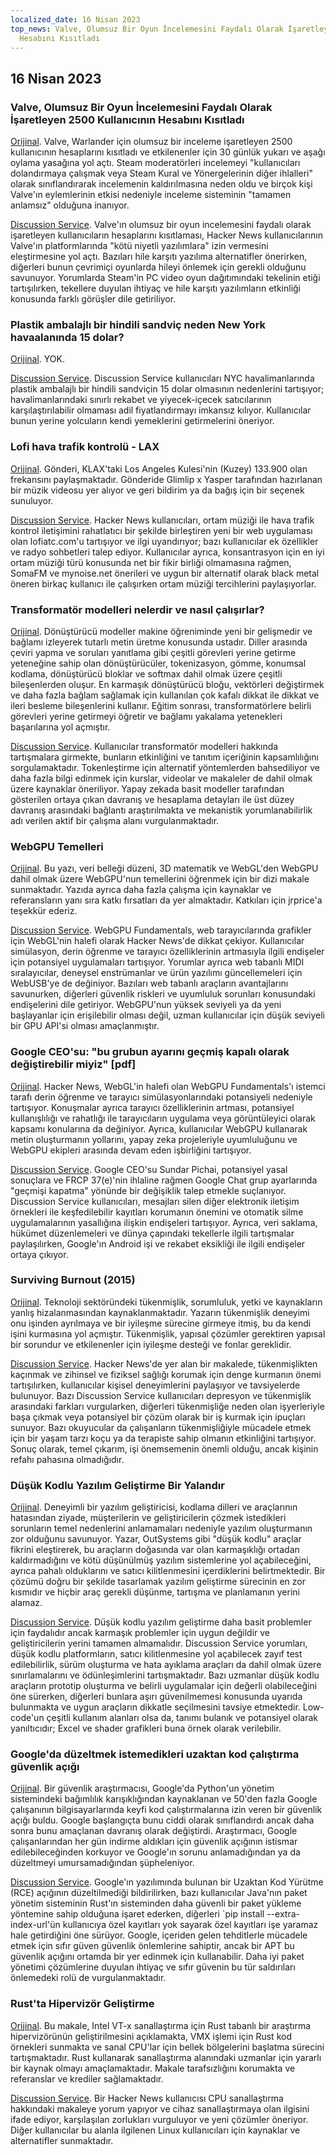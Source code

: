 ```yaml
---
localized_date: 16 Nisan 2023
top_news: Valve, Olumsuz Bir Oyun İncelemesini Faydalı Olarak İşaretleyen 2500 Kullanıcının
  Hesabını Kısıtladı
---
```




<CallToAction />

<Steps>

## 16 Nisan 2023

### Valve, Olumsuz Bir Oyun İncelemesini Faydalı Olarak İşaretleyen 2500 Kullanıcının Hesabını Kısıtladı

[Orijinal](https://tech.slashdot.org/story/23/04/14/175246/valve-restricts-accounts-of-2500-users-who-marked-a-negative-game-review-useful).
Valve, Warlander için olumsuz bir inceleme işaretleyen 2500 kullanıcının hesaplarını kısıtladı ve etkilenenler için 30 günlük yukarı ve aşağı oylama yasağına yol açtı. Steam moderatörleri incelemeyi "kullanıcıları dolandırmaya çalışmak veya Steam Kural ve Yönergelerinin diğer ihlalleri" olarak sınıflandırarak incelemenin kaldırılmasına neden oldu ve birçok kişi Valve'ın eylemlerinin etkisi nedeniyle inceleme sisteminin "tamamen anlamsız" olduğuna inanıyor.

[Discussion Service](http://news.ycombinator.com/item?id=35577895).
Valve'ın olumsuz bir oyun incelemesini faydalı olarak işaretleyen kullanıcıların hesaplarını kısıtlaması, Hacker News kullanıcılarının Valve'ın platformlarında "kötü niyetli yazılımlara" izin vermesini eleştirmesine yol açtı. Bazıları hile karşıtı yazılıma alternatifler önerirken, diğerleri bunun çevrimiçi oyunlarda hileyi önlemek için gerekli olduğunu savunuyor. Yorumlarda Steam'in PC video oyun dağıtımındaki tekelinin etiği tartışılırken, tekellere duyulan ihtiyaç ve hile karşıtı yazılımların etkinliği konusunda farklı görüşler dile getiriliyor.

### Plastik ambalajlı bir hindili sandviç neden New York havaalanında 15 dolar?

[Orijinal](https://hellgatenyc.com/why-is-airport-turkey-sandwich-expensive).
YOK.

[Discussion Service](http://news.ycombinator.com/item?id=35580847).
Discussion Service kullanıcıları NYC havalimanlarında plastik ambalajlı bir hindili sandviçin 15 dolar olmasının nedenlerini tartışıyor; havalimanlarındaki sınırlı rekabet ve yiyecek-içecek satıcılarının karşılaştırılabilir olmaması adil fiyatlandırmayı imkansız kılıyor. Kullanıcılar bunun yerine yolcuların kendi yemeklerini getirmelerini öneriyor.

### Lofi hava trafik kontrolü - LAX

[Orijinal](https://www.lofiatc.com/?icao=KLAX).
Gönderi, KLAX'taki Los Angeles Kulesi'nin (Kuzey) 133.900 olan frekansını paylaşmaktadır. Gönderide Glimlip x Yasper tarafından hazırlanan bir müzik videosu yer alıyor ve geri bildirim ya da bağış için bir seçenek sunuluyor.

[Discussion Service](http://news.ycombinator.com/item?id=35583228).
Hacker News kullanıcıları, ortam müziği ile hava trafik kontrol iletişimini rahatlatıcı bir şekilde birleştiren yeni bir web uygulaması olan lofiatc.com'u tartışıyor ve ilgi uyandırıyor; bazı kullanıcılar ek özellikler ve radyo sohbetleri talep ediyor. Kullanıcılar ayrıca, konsantrasyon için en iyi ortam müziği türü konusunda net bir fikir birliği olmamasına rağmen, SomaFM ve mynoise.net önerileri ve uygun bir alternatif olarak black metal öneren birkaç kullanıcı ile çalışırken ortam müziği tercihlerini paylaşıyorlar.

### Transformatör modelleri nelerdir ve nasıl çalışırlar?

[Orijinal](https://txt.cohere.ai/what-are-transformer-models/).
Dönüştürücü modeller makine öğreniminde yeni bir gelişmedir ve bağlamı izleyerek tutarlı metin üretme konusunda ustadır. Diller arasında çeviri yapma ve soruları yanıtlama gibi çeşitli görevleri yerine getirme yeteneğine sahip olan dönüştürücüler, tokenizasyon, gömme, konumsal kodlama, dönüştürücü bloklar ve softmax dahil olmak üzere çeşitli bileşenlerden oluşur. En karmaşık dönüştürücü bloğu, vektörleri değiştirmek ve daha fazla bağlam sağlamak için kullanılan çok kafalı dikkat ile dikkat ve ileri besleme bileşenlerini kullanır. Eğitim sonrası, transformatörlere belirli görevleri yerine getirmeyi öğretir ve bağlamı yakalama yetenekleri başarılarına yol açmıştır.

[Discussion Service](http://news.ycombinator.com/item?id=35576918).
Kullanıcılar transformatör modelleri hakkında tartışmalara girmekte, bunların etkinliğini ve tanıtım içeriğinin kapsamlılığını sorgulamaktadır. Tokenleştirme için alternatif yöntemlerden bahsediliyor ve daha fazla bilgi edinmek için kurslar, videolar ve makaleler de dahil olmak üzere kaynaklar öneriliyor. Yapay zekada basit modeller tarafından gösterilen ortaya çıkan davranış ve hesaplama detayları ile üst düzey davranış arasındaki bağlantı araştırılmakta ve mekanistik yorumlanabilirlik adı verilen aktif bir çalışma alanı vurgulanmaktadır.

### WebGPU Temelleri

[Orijinal](https://webgpufundamentals.org/).
Bu yazı, veri belleği düzeni, 3D matematik ve WebGL'den WebGPU dahil olmak üzere WebGPU'nun temellerini öğrenmek için bir dizi makale sunmaktadır. Yazıda ayrıca daha fazla çalışma için kaynaklar ve referansların yanı sıra katkı fırsatları da yer almaktadır. Katkıları için jrprice'a teşekkür ederiz.

[Discussion Service](http://news.ycombinator.com/item?id=35579334).
WebGPU Fundamentals, web tarayıcılarında grafikler için WebGL'nin halefi olarak Hacker News'de dikkat çekiyor. Kullanıcılar simülasyon, derin öğrenme ve tarayıcı özelliklerinin artmasıyla ilgili endişeler için potansiyel uygulamaları tartışıyor. Yorumlar ayrıca web tabanlı MIDI sıralayıcılar, deneysel enstrümanlar ve ürün yazılımı güncellemeleri için WebUSB'ye de değiniyor. Bazıları web tabanlı araçların avantajlarını savunurken, diğerleri güvenlik riskleri ve uyumluluk sorunları konusundaki endişelerini dile getiriyor. WebGPU'nun yüksek seviyeli ya da yeni başlayanlar için erişilebilir olması değil, uzman kullanıcılar için düşük seviyeli bir GPU API'si olması amaçlanmıştır.

### Google CEO'su: "bu grubun ayarını geçmiş kapalı olarak değiştirebilir miyiz" [pdf]

[Orijinal](https://ia601707.us.archive.org/28/items/gov.uscourts.cand.364454/gov.uscourts.cand.364454.385.0.pdf).
Hacker News, WebGL'in halefi olan WebGPU Fundamentals'ı istemci tarafı derin öğrenme ve tarayıcı simülasyonlarındaki potansiyeli nedeniyle tartışıyor. Konuşmalar ayrıca tarayıcı özelliklerinin artması, potansiyel kullanışlılığı ve rahatlığı ile tarayıcıların uygulama veya görüntüleyici olarak kapsamı konularına da değiniyor. Ayrıca, kullanıcılar WebGPU kullanarak metin oluşturmanın yollarını, yapay zeka projeleriyle uyumluluğunu ve WebGPU ekipleri arasında devam eden işbirliğini tartışıyor.

[Discussion Service](http://news.ycombinator.com/item?id=35585174).
Google CEO'su Sundar Pichai, potansiyel yasal sonuçlara ve FRCP 37(e)'nin ihlaline rağmen Google Chat grup ayarlarında "geçmişi kapatma" yönünde bir değişiklik talep etmekle suçlanıyor. Discussion Service kullanıcıları, mesajları silen diğer elektronik iletişim örnekleri ile keşfedilebilir kayıtları korumanın önemini ve otomatik silme uygulamalarının yasallığına ilişkin endişeleri tartışıyor. Ayrıca, veri saklama, hükümet düzenlemeleri ve dünya çapındaki tekellerle ilgili tartışmalar paylaşılırken, Google'ın Android işi ve rekabet eksikliği ile ilgili endişeler ortaya çıkıyor.

### Surviving Burnout (2015)

[Orijinal](https://lifeofaudrey.com/essays/surviving_burnout.html).
Teknoloji sektöründeki tükenmişlik, sorumluluk, yetki ve kaynakların yanlış hizalanmasından kaynaklanmaktadır. Yazarın tükenmişlik deneyimi onu işinden ayrılmaya ve bir iyileşme sürecine girmeye itmiş, bu da kendi işini kurmasına yol açmıştır. Tükenmişlik, yapısal çözümler gerektiren yapısal bir sorundur ve etkilenenler için iyileşme desteği ve fonlar gereklidir.

[Discussion Service](http://news.ycombinator.com/item?id=35577285).
Hacker News'de yer alan bir makalede, tükenmişlikten kaçınmak ve zihinsel ve fiziksel sağlığı korumak için denge kurmanın önemi tartışılırken, kullanıcılar kişisel deneyimlerini paylaşıyor ve tavsiyelerde bulunuyor. Bazı Discussion Service kullanıcıları depresyon ve tükenmişlik arasındaki farkları vurgularken, diğerleri tükenmişliğe neden olan işyerleriyle başa çıkmak veya potansiyel bir çözüm olarak bir iş kurmak için ipuçları sunuyor. Bazı okuyucular da çalışanların tükenmişliğiyle mücadele etmek için bir yaşam tarzı koçu ya da terapiste sahip olmanın etkinliğini tartışıyor. Sonuç olarak, temel çıkarım, işi önemsemenin önemli olduğu, ancak kişinin refahı pahasına olmadığıdır.

### Düşük Kodlu Yazılım Geliştirme Bir Yalandır

[Orijinal](https://jaylittle.com/post/view/2023/4/low-code-software-development-is-a-lie).
Deneyimli bir yazılım geliştiricisi, kodlama dilleri ve araçlarının hatasından ziyade, müşterilerin ve geliştiricilerin çözmek istedikleri sorunların temel nedenlerini anlamamaları nedeniyle yazılım oluşturmanın zor olduğunu savunuyor. Yazar, OutSystems gibi "düşük kodlu" araçlar fikrini eleştirerek, bu araçların doğasında var olan karmaşıklığı ortadan kaldırmadığını ve kötü düşünülmüş yazılım sistemlerine yol açabileceğini, ayrıca pahalı olduklarını ve satıcı kilitlenmesini içerdiklerini belirtmektedir. Bir çözümü doğru bir şekilde tasarlamak yazılım geliştirme sürecinin en zor kısmıdır ve hiçbir araç gerekli düşünme, tartışma ve planlamanın yerini alamaz.

[Discussion Service](http://news.ycombinator.com/item?id=35578240).
Düşük kodlu yazılım geliştirme daha basit problemler için faydalıdır ancak karmaşık problemler için uygun değildir ve geliştiricilerin yerini tamamen almamalıdır. Discussion Service yorumları, düşük kodlu platformların, satıcı kilitlenmesine yol açabilecek zayıf test edilebilirlik, sürüm oluşturma ve hata ayıklama araçları da dahil olmak üzere sınırlamalarını ve ödünleşimlerini tartışmaktadır. Bazı uzmanlar düşük kodlu araçların prototip oluşturma ve belirli uygulamalar için değerli olabileceğini öne sürerken, diğerleri bunlara aşırı güvenilmemesi konusunda uyarıda bulunmakta ve uygun araçların dikkatle seçilmesini tavsiye etmektedir. Low-code'un çeşitli kullanım alanları olsa da, tanımı bulanık ve potansiyel olarak yanıltıcıdır; Excel ve shader grafikleri buna örnek olarak verilebilir.

### Google'da düzeltmek istemedikleri uzaktan kod çalıştırma güvenlik açığı

[Orijinal](https://giraffesecurity.dev/posts/google-remote-code-execution/).
Bir güvenlik araştırmacısı, Google'da Python'un yönetim sistemindeki bağımlılık karışıklığından kaynaklanan ve 50'den fazla Google çalışanının bilgisayarlarında keyfi kod çalıştırmalarına izin veren bir güvenlik açığı buldu. Google başlangıçta bunu ciddi olarak sınıflandırdı ancak daha sonra bunu amaçlanan davranış olarak değiştirdi. Araştırmacı, Google çalışanlarından her gün indirme aldıkları için güvenlik açığının istismar edilebileceğinden korkuyor ve Google'ın sorunu anlamadığından ya da düzeltmeyi umursamadığından şüpheleniyor.

[Discussion Service](http://news.ycombinator.com/item?id=35581532).
Google'ın yazılımında bulunan bir Uzaktan Kod Yürütme (RCE) açığının düzeltilmediği bildirilirken, bazı kullanıcılar Java'nın paket yönetim sisteminin Rust'ın sisteminden daha güvenli bir paket yükleme yöntemine sahip olduğuna işaret ederken, diğerleri `pip install --extra-index-url'ün kullanıcıya özel kayıtları yok sayarak özel kayıtları işe yaramaz hale getirdiğini öne sürüyor. Google, içeriden gelen tehditlerle mücadele etmek için sıfır güven güvenlik önlemlerine sahiptir, ancak bir APT bu güvenlik açığını ortamda bir yer edinmek için kullanabilir. Daha iyi paket yönetimi çözümlerine duyulan ihtiyaç ve sıfır güvenin bu tür saldırıları önlemedeki rolü de vurgulanmaktadır.

### Rust'ta Hipervizör Geliştirme

[Orijinal](https://memn0ps.github.io/hypervisor-development-in-rust-part-1/).
Bu makale, Intel VT-x sanallaştırma için Rust tabanlı bir araştırma hipervizörünün geliştirilmesini açıklamakta, VMX işlemi için Rust kod örnekleri sunmakta ve sanal CPU'lar için bellek bölgelerini başlatma sürecini tartışmaktadır. Rust kullanarak sanallaştırma alanındaki uzmanlar için yararlı bir kaynak olmayı amaçlamaktadır. Makale tarafsızlığını korumakta ve referanslar ve krediler sağlamaktadır.

[Discussion Service](http://news.ycombinator.com/item?id=35579876).
Bir Hacker News kullanıcısı CPU sanallaştırma hakkındaki makaleye yorum yapıyor ve cihaz sanallaştırmaya olan ilgisini ifade ediyor, karşılaşılan zorlukları vurguluyor ve yeni çözümler öneriyor. Diğer kullanıcılar bu alanla ilgilenen Linux kullanıcıları için kaynaklar ve alternatifler sunmaktadır.

</Steps>

